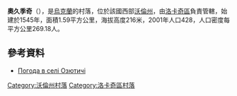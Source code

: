 {{coord|50|51|3|N|24|42|40|E|scale:30000|display=title}}

'''奧久季奇'''（{{lang-uk|Озютичі}}），是[[烏克蘭|烏克蘭]]的村落，位於該國西部[[沃倫州|沃倫州]]，由[[洛卡奇區|洛卡奇區]]負責管轄，始建於1545年，面積1.59平方公里，海拔高度216米，2001年人口428，人口密度每平方公里269.18人。

==參考資料==
* [http://weather.in.ua/ua/volynskaja/18588 Погода в селі Озютичі] {{Wayback|url=http://weather.in.ua/ua/volynskaja/18588 |date=20160305102423 }}

[[Category:沃倫州村落|Category:沃倫州村落]]
[[Category:洛卡奇區村落|Category:洛卡奇區村落]]


{{Volyn-geo-stub}}